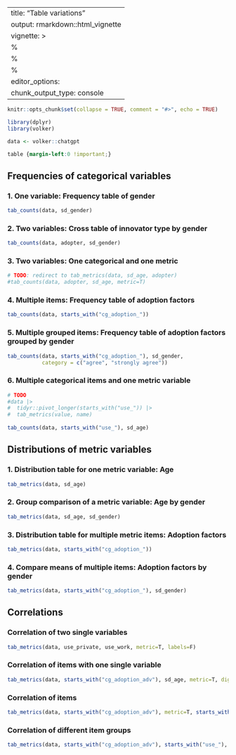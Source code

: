 
---
title: "Table variations"
output: rmarkdown::html_vignette
vignette: >
  %\VignetteIndexEntry{Table variations}
  %\VignetteEncoding{UTF-8}
  %\VignetteEngine{knitr::rmarkdown}
editor_options: 
  chunk_output_type: console
---

```r
knitr::opts_chunk$set(collapse = TRUE, comment = "#>", echo = TRUE)

library(dplyr)
library(volker)

data <- volker::chatgpt

```

```css
table {margin-left:0 !important;}
```

## Frequencies of categorical variables

### 1. One variable: Frequency table of gender
```r
tab_counts(data, sd_gender)
```

### 2. Two variables: Cross table of innovator type by gender

```r
tab_counts(data, adopter, sd_gender)
```


### 3. Two variables: One categorical and one metric

```r

# TODO: redirect to tab_metrics(data, sd_age, adopter) 
#tab_counts(data, adopter, sd_age, metric=T)
```



### 4. Multiple items: Frequency table of adoption factors
```r
tab_counts(data, starts_with("cg_adoption_"))
```


### 5. Multiple grouped items: Frequency table of adoption factors grouped by gender
```r
tab_counts(data, starts_with("cg_adoption_"), sd_gender, 
           category = c("agree", "strongly agree"))
```

### 6. Multiple categorical items and one metric variable
```r
# TODO
#data |> 
#  tidyr::pivot_longer(starts_with("use_")) |> 
#  tab_metrics(value, name)
  
tab_counts(data, starts_with("use_"), sd_age)

```


## Distributions of metric variables

### 1. Distribution table for one metric variable: Age
```r
tab_metrics(data, sd_age)
```

### 2. Group comparison of a metric variable: Age by gender

```r
tab_metrics(data, sd_age, sd_gender)
```

### 3. Distribution table for multiple metric items: Adoption factors
```r
tab_metrics(data, starts_with("cg_adoption_"))
```


### 4. Compare means of multiple items: Adoption factors by gender
```r
tab_metrics(data, starts_with("cg_adoption_"), sd_gender)
```

## Correlations

### Correlation of two single variables

```r
tab_metrics(data, use_private, use_work, metric=T, labels=F)
```

### Correlation of items with one single variable

```r
tab_metrics(data, starts_with("cg_adoption_adv"), sd_age, metric=T, digits=2)
```


### Correlation of items

```r
tab_metrics(data, starts_with("cg_adoption_adv"), metric=T, starts_with("cg_adoption_adv"), labels=F)
```

### Correlation of different item groups

```r
tab_metrics(data, starts_with("cg_adoption_adv"), starts_with("use_"), metric=T, digits=2)
```


